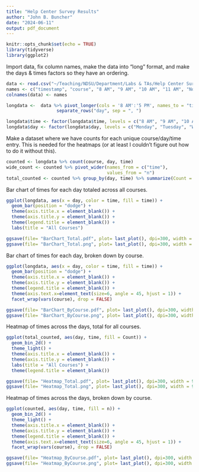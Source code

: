```yaml
---
title: "Help Center Survey Results"
author: "John B. Buncher"
date: "2024-06-11"
output: pdf_document
---
```


```r
knitr::opts_chunk$set(echo = TRUE)
library(tidyverse)
library(ggplot2)
```

Import data, fix column names, make the data into "long" format, and make the days & times factors so they have an ordering.
```r
data <- read.csv("~/Teaching/NDSU/Department/Labs & TAs/Help Center Survey/Help Center Scheduling Survey (Responses) - Form Responses 1.csv", na.string = "")
names <- c("timestamp", "course", "8 AM", "9 AM", "10 AM", "11 AM", "Noon", "1 PM", "2 PM", "3 PM", "4 PM", "5 PM")
colnames(data) <- names

longdata <-  data %>% pivot_longer(cols = '8 AM':'5 PM', names_to = "time", values_to = "day", values_drop_na = "TRUE") %>%
                   separate_rows("day", sep = ", ")

longdata$time <- factor(longdata$time, levels = c("8 AM", "9 AM", "10 AM", "11 AM", "Noon", "1 PM", "2 PM", "3 PM", "4 PM",  "5 PM"), ordered = TRUE)
longdata$day <- factor(longdata$day, levels = c("Monday", "Tuesday", "Wednesday", "Thursday", "Friday"), ordered = TRUE)
```

Make a dataset where we have counts for each unique course/day/time entry. This is needed for the heatmaps (or at least I couldn't figure out how to do it without this).
```r
counted <- longdata %>% count(course, day, time)
wide_count <- counted %>% pivot_wider(names_from = c("time"),
                                      values_from = "n")
total_counted <- counted %>% group_by(day, time) %>% summarize(Count = sum(n))
```

Bar chart of times for each day totaled across all courses.
```r
ggplot(longdata, aes(x = day, color = time, fill = time)) +
  geom_bar(position = "dodge") + 
  theme(axis.title.x = element_blank()) +
  theme(axis.title.y = element_blank()) +
  theme(legend.title = element_blank()) +
  labs(title = "All Courses")

ggsave(file= "BarChart_Total.pdf", plot= last_plot(), dpi=300, width = 9, height = 6, units = "in", device = "pdf")
ggsave(file= "BarChart_Total.png", plot= last_plot(), dpi=300, width = 9, height = 6, units = "in", device = "png")
```

Bar chart of times for each day, broken down by course.
```r
ggplot(longdata, aes(x = day, color = time, fill = time)) +
  geom_bar(position = "dodge") + 
  theme(axis.title.x = element_blank()) +
  theme(axis.title.y = element_blank()) +
  theme(legend.title = element_blank()) +
  theme(axis.text.x=element_text(size=6, angle = 45, hjust = 1)) + 
  facet_wrap(vars(course), drop = FALSE)

ggsave(file= "BarChart_ByCourse.pdf", plot= last_plot(), dpi=300, width = 9, height = 6, units = "in", device = "pdf")
ggsave(file= "BarChart_ByCourse.png", plot= last_plot(), dpi=300, width = 9, height = 6, units = "in", device = "png")
```

Heatmap of times across the days, total for all courses.
```r
ggplot(total_counted, aes(day, time, fill = Count)) + 
  geom_bin_2d() +
  theme_light() +
  theme(axis.title.x = element_blank()) + 
  theme(axis.title.y = element_blank()) +
  labs(title = "All Courses") +
  theme(legend.title = element_blank())

ggsave(file= "Heatmap_Total.pdf", plot= last_plot(), dpi=300, width = 9, height = 6, units = "in", device = "pdf")
ggsave(file= "Heatmap_Total.png", plot= last_plot(), dpi=300, width = 9, height = 6, units = "in", device = "png")
```

Heatmap of times across the days, broken down by course.
```r
ggplot(counted, aes(day, time, fill = n)) + 
  geom_bin_2d() +
  theme_light() +
  theme(axis.title.x = element_blank()) + 
  theme(axis.title.y = element_blank()) +
  theme(legend.title = element_blank()) +
  theme(axis.text.x=element_text(size=6, angle = 45, hjust = 1)) + 
  facet_wrap(vars(course), drop = FALSE)

ggsave(file= "Heatmap_ByCourse.pdf", plot= last_plot(), dpi=300, width = 9, height = 6, units = "in", device = "pdf")
ggsave(file= "Heatmap_ByCourse.png", plot= last_plot(), dpi=300, width = 9, height = 6, units = "in", device = "png")
```